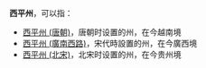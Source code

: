 '''西平州'''，可以指：
*[[西平州_(唐朝)|西平州 (唐朝)]]，唐朝时设置的州，在今越南境
*[[西平州_(廣南西路)|西平州 (廣南西路)]]，宋代時設置的州，在今廣西境
*[[西平州_(北宋)|西平州 (北宋)]]，北宋时设置的州，在今贵州境

{{Disambig|Cat=三字中国州名消歧义|X}}